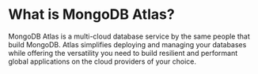 

# What is MongoDB Atlas?

MongoDB Atlas is a multi-cloud database service by the same people that build MongoDB. Atlas simplifies deploying and managing your databases while offering the versatility you need to build resilient and performant global applications on the cloud providers of your choice.

<DocsButton variant="primary" text="Get Started" />